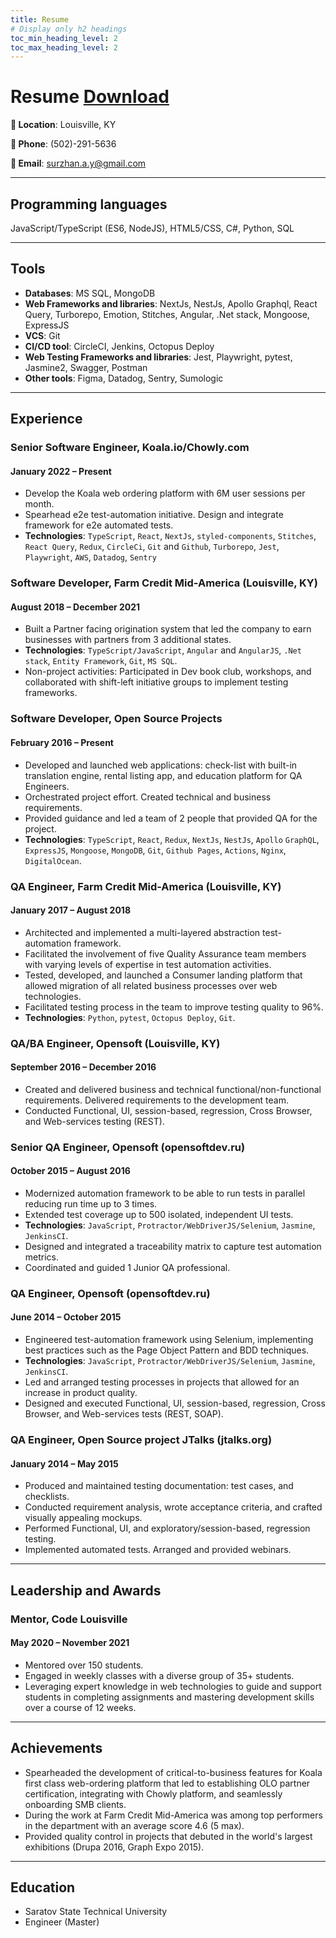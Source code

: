 ```yaml
---
title: Resume
# Display only h2 headings
toc_min_heading_level: 2
toc_max_heading_level: 2
---
```


# Resume <a href="/resume.pdf" className="button button--outline button--info margin-left--md" download="Andrei_Surzhan_Resume.pdf"  target="_blank">Download</a>



**📍 Location**: Louisville, KY

**📱 Phone**: (502)-291-5636

**📧 Email**: surzhan.a.y@gmail.com

----

## Programming languages
JavaScript/TypeScript (ES6, NodeJS), HTML5/CSS, C#, Python, SQL

----

## Tools
 - **Databases**: MS SQL, MongoDB
 - **Web Frameworks and libraries**: NextJs, NestJs, Apollo Graphql, React Query, Turborepo, Emotion, Stitches, Angular, .Net stack, Mongoose, ExpressJS
 - **VCS**: Git
 - **CI/CD tool**: CircleCI, Jenkins, Octopus Deploy
 - **Web Testing Frameworks and libraries**: Jest, Playwright, pytest, Jasmine2, Swagger, Postman
 - **Other tools**: Figma, Datadog, Sentry, Sumologic

----

## Experience

### Senior Software Engineer, Koala.io/Chowly.com
#### January 2022 – Present

- Develop the Koala web ordering platform with 6M user sessions per month.
- Spearhead e2e test-automation initiative. Design and integrate framework for e2e automated tests.
- **Technologies**: `TypeScript`, `React`, `NextJs`, `styled-components`, `Stitches`, `React Query`, `Redux`, `CircleCi`, `Git` and `Github`, `Turborepo`, `Jest`, `Playwright`, `AWS`, `Datadog`, `Sentry`


### Software Developer, Farm Credit Mid-America (Louisville, KY)
#### August 2018 – December 2021

- Built a Partner facing origination system that led the company to earn businesses with partners from 3 additional states.
- **Technologies**: `TypeScript/JavaScript`, `Angular` and `AngularJS`, `.Net stack`, `Entity Framework`, `Git`, `MS SQL`.
- Non-project activities: Participated in Dev book club, workshops, and collaborated with shift-left initiative groups to implement testing frameworks.


### Software Developer, Open Source Projects
#### February 2016 – Present

- Developed and launched web applications: check-list with built-in translation engine, rental listing app, and education platform for QA Engineers.
- Orchestrated project effort. Created technical and business requirements.
- Provided guidance and led a team of 2 people that provided QA for the project.
- **Technologies**: `TypeScript`, `React`, `Redux`, `NextJs`, `NestJs`, `Apollo` `GraphQL`, `ExpressJS`, `Mongoose`, `MongoDB`, `Git`, `Github Pages`, `Actions`, `Nginx`, `DigitalOcean`.


### QA Engineer, Farm Credit Mid-America (Louisville, KY)
#### January 2017 – August 2018

- Architected and implemented a multi-layered abstraction test-automation framework.
- Facilitated the involvement of five Quality Assurance team members with varying levels of expertise in test automation activities.
- Tested, developed, and launched a Consumer landing platform that allowed migration of all related business processes over web technologies.
- Facilitated testing process in the team to improve testing quality to 96%.
- **Technologies**: `Python`, `pytest`, `Octopus Deploy`, `Git`.


### QA/BA Engineer, Opensoft (Louisville, KY)
#### September 2016 – December 2016

- Created and delivered business and technical functional/non-functional requirements. Delivered requirements to the development team.
- Conducted Functional, UI, session-based, regression, Cross Browser, and Web-services testing (REST).


### Senior QA Engineer, Opensoft (opensoftdev.ru)
#### October 2015 – August 2016

- Modernized automation framework to be able to run tests in parallel reducing run time up to 3 times.
- Extended test coverage up to 500 isolated, independent UI tests.
- **Technologies**: `JavaScript`, `Protractor/WebDriverJS/Selenium`, `Jasmine`, `JenkinsCI`.
- Designed and integrated a traceability matrix to capture test automation metrics.
- Coordinated and guided 1 Junior QA professional.



### QA Engineer, Opensoft (opensoftdev.ru)
#### June 2014 – October 2015

- Engineered test-automation framework using Selenium, implementing best practices such as the Page Object Pattern and BDD techniques.
- **Technologies**: `JavaScript`, `Protractor/WebDriverJS/Selenium`, `Jasmine`, `JenkinsCI`.
- Led and arranged testing processes in projects that allowed for an increase in product quality.
- Designed and executed Functional, UI, session-based, regression, Cross Browser, and Web-services tests (REST, SOAP).


### QA Engineer, Open Source project JTalks (jtalks.org)
#### January 2014 – May 2015

- Produced and maintained testing documentation: test cases, and checklists.
- Conducted requirement analysis, wrote acceptance criteria, and crafted visually appealing mockups.
- Performed Functional, UI, and exploratory/session-based, regression testing.
- Implemented automated tests. Arranged and provided webinars.

----

## Leadership and Awards

### Mentor, Code Louisville
#### May 2020 – November 2021

- Mentored over 150 students.
- Engaged in weekly classes with a diverse group of 35+ students.
- Leveraging expert knowledge in web technologies to guide and support students in completing assignments and mastering development skills over a course of 12 weeks.

----

## Achievements

- Spearheaded the development of critical-to-business features for Koala first class web-ordering platform that led to establishing OLO partner certification, integrating with Chowly platform, and seamlessly onboarding SMB clients.
- During the work at Farm Credit Mid-America was among top performers in the department with an average score 4.6 (5 max).
- Provided quality control in projects that debuted in the world's largest exhibitions (Drupa 2016, Graph Expo 2015).

----

## Education

- Saratov State Technical University
- Engineer (Master)